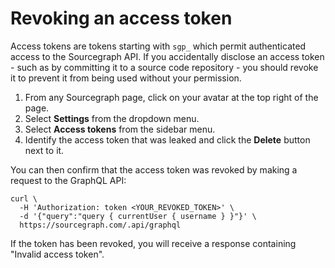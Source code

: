 # Revoking an access token

Access tokens are tokens starting with `sgp_` which permit authenticated access to the Sourcegraph API. If you accidentally disclose an access token - such as by committing it to a source code repository - you should revoke it to prevent it from being used without your permission.

1. From any Sourcegraph page, click on your avatar at the top right of the page.
1. Select **Settings** from the dropdown menu.
1. Select **Access tokens** from the sidebar menu.
1. Identify the access token that was leaked and click the **Delete** button next to it.

You can then confirm that the access token was revoked by making a request to the GraphQL API:

```
curl \
  -H 'Authorization: token <YOUR_REVOKED_TOKEN>' \
  -d '{"query":"query { currentUser { username } }"}' \
  https://sourcegraph.com/.api/graphql
```

If the token has been revoked, you will receive a response containing "Invalid access token".
